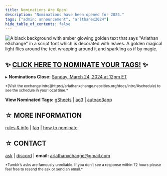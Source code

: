 ```yaml
---
title: Nominations Are Open!
description: "Nominations have been opened for 2024."
tags: ["admin: announcement", "arlthanex2024"]
hide_table_of_contents: false
---
```


![A black background with amber glowing golden text that says "Arlathan eXchange" in a script font which is decorated with leaves. A golden magical light flies around the text wrapping around it and sparkling as if by magic.](https://github.com/enigmalea/mod-handbook/blob/main/Images/Banners%20and%20Ads/Arlathan%20eXchange/AdMain.gif?raw=true)

## ✨ [**CLICK HERE TO NOMINATE YOUR TAGS!**](https://archiveofourown.org/tag_sets/18841) ✨

▸ **Nominations Close:**
[Sunday, March 24, 2024 at 12pm ET](https://everytimezone.com/s/37d1e1df)

<small>
  *[Visit the exchange
  intro](https://arlathanxchange.neocities.org/docs/intro/#schedule) to see the
  schedule in your local time.*
</small>

**View Nominated Tags:**
[gSheets](https://docs.google.com/spreadsheets/d/1m8ludsrYnkbuI-kbJLz0anjSFhuYUkiAft4NZhp1aOM/edit?usp=sharing)
| [ao3](https://archiveofourown.org/tag_sets/18841) |
[autoao3app](https://autoao3app.firebaseapp.com/#/arlathanxchange2024/tagset)

## ☆ MORE INFORMATION

[rules & info](https://arlathanxchange.neocities.org/docs/intro) |
[faq](https://arlathanxchange.neocities.org/docs/faqs) |
[how to nominate](https://arlathanxchange.neocities.org/docs/tutorials/nominate/)

## ☆ CONTACT

[ask](https://arlathanxchange.tumblr.com/ask) |
[discord](https://discord.gg/F73NDYMeGC) | **email:** arlathanxchange@gmail.com

<small>
  *Tumblr’s asks are famously unreliable. If you don’t see a response within 72
  hours please feel free to resend the ask or send an email.*
</small>

